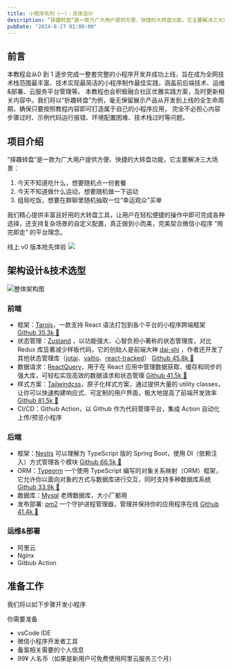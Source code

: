 ```yaml
---
title: 小程序系列（一）：总体设计
description: “择趣转盘”是一款为广大用户提供方便、快捷的大转盘功能，它主要解决三大场景：1. 今天不知道吃什么，想要随机点一份套餐2. 今天不知道做什么运动...
pubDate: "2024-8-27 01:00:00"
---
```


## 前言
本教程会从0 到 1 逐步完成一整套完整的小程序开发并成功上线，旨在成为全网技术栈范围最丰富、技术实现最简洁的小程序制作最佳实践，涵盖前后端技术、运维&部署、云服务平台管理等。
本教程也会积极融合社区优雅实践方案，及时更新相关内容中。我们将以“折趣转盘”为例，毫无保留展示产品从开发到上线的全生命周期，确保只要按照教程内容即可打造属于自己的小程序应用，
完全不必担心内容步骤过时、示例代码运行报错、环境配置困难、技术栈过时等问题。

## 项目介绍

“择趣转盘”是一款为广大用户提供方便、快捷的大转盘功能，它主要解决三大场景：

1. 今天不知道吃什么，想要随机点一份套餐
2. 今天不知道做什么运动，想要随机做一下运动
3. 组局吃饭，想要在群聊里随机抽取一位“幸运观众”买单

我们精心提供丰富且好用的大转盘工具，让用户在轻松便捷的操作中即可完成各种选择，还支持复杂场景的自定义配置，真正做到小而美，完美契合微信小程序 “用完即走” 的平台理念。

线上 v0 版本抢先体验
![](/小程序/小程序码.png)

## 架构设计&技术选型

![整体架构图](/小程序/架构图.png)

### 前端

- 框架：[Tarojs](https://docs.taro.zone/docs/)，一款支持 React 语法打包到各个平台的小程序跨端框架 [Github 35.3k 🌟](https://github.com/NervJS/taro)
- 状态管理：[Zustand](https://github.com/pmndrs/zustand) ，以功能强大、心智负担小著称的状态管理库，对比 Redux 库显著减少样板代码，它的创始人是前端大神 [dai-shi](https://github.com/dai-shi) ，作者还开发了其他状态管理库（[jotai](https://github.com/pmndrs/jotai)、[valtio](https://github.com/pmndrs/valtio)、[react-tracked](https://github.com/dai-shi/react-tracked)） [Github 45.8k 🌟](https://github.com/pmndrs/zustand)
- 数据请求：[ReactQuery](https://tanstack.com/query/latest/docs/framework/react/overview)，用于在 React 应用中管理数据获取、缓存和同步的强大库，可轻松实现高效的数据请求和状态管理 [Github 41.5k 🌟](https://github.com/tanstack/query)
- 样式方案：[Tailwindcss](https://tailwindcss.com/)，原子化样式方案，通过提供大量的 utility classes，让你可以快速构建响应式、可定制的用户界面，极大地提高了前端开发效率 [Github 81.5k 🌟](https://github.com/tailwindlabs/tailwindcss)
- CI/CD：Github Action，以 Github 作为代码管理平台，集成 Action 自动化上传/预览小程序

### 后端

- 框架：[Nestjs](https://nestjs.com/) 可以理解为 TypeScript 版的 Spring Boot，使用 DI（依赖注入）方式管理各个模块 [Github 66.5k 🌟](https://github.com/nestjs/nest)
- ORM：[Typeorm](https://typeorm.io/) 一个使用 TypeScript 编写的对象关系映射（ORM）框架，它允许你以面向对象的方式与数据库进行交互，同时支持多种数据库系统 [Github 33.9k 🌟](https://github.com/typeorm/typeorm)
- 数据库：[Mysql](https://www.mysql.com/) 老牌数据库，大小厂都用
- 发布部署: [pm2](https://pm2.keymetrics.io/) 一个守护进程管理器，管理并保持你的应用程序在线 [Github 41.4k 🌟](https://github.com/Unitech/pm2)

### 运维&部署
- 阿里云
- Nginx
- Gitbub Action

## 准备工作
我们将以如下步骤开发小程序

你需要准备
- vsCode IDE
- 微信小程序开发者工具
- 备案相关需要的个人信息
- 99¥ 人名币（如果是新用户可免费使用阿里云服务三个月）